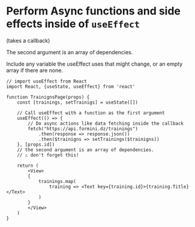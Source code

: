 # Perform Async functions and side effects inside of `useEffect`
(takes a callback)

The second argument is an array of dependencies.

Include any variable the useEffect uses that might change,
or an empty array if there are none.

```JSX
// import useEffect from React
import React, {useState, useEffect} from 'react'

function TrainignsPage(props) {
    const [trainings, setTrainigs] = useState([])

    // Call useEffect with a function as the first argument
    useEffect(() => {
        // Do async actions like data fetching inside the callback
        fetch("https://api.formini.dz/trainings")
            .then(response => response.json())
            .then($trainigns => setTrainings($trainigns))
    }, [props.id])
    // the second argument is an array of dependencies.
    // ⚠️ don't forget this!

    return (
        <View>
        {
            trainings.map(
                training => <Text key={training.id}>{training.Title}</Text>
            )
        }
        </View>
    )
}
```
